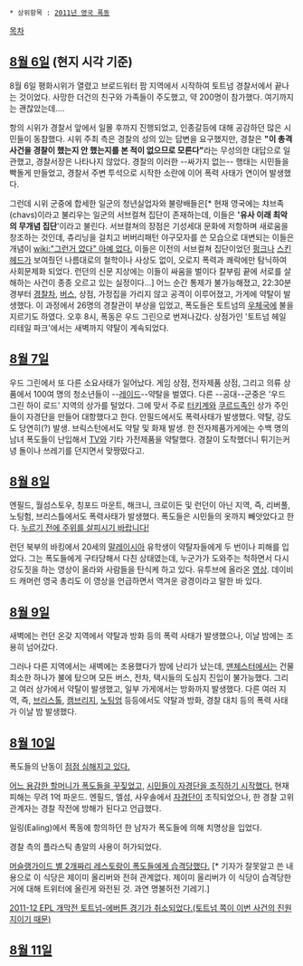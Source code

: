  * 상위항목 : [[2011년 영국 폭동]]

[[목차]]

== [[8월 6일]] (현지 시각 기준) ==
8월 6일 평화시위가 열렸고 브로드워터 팜 지역에서 시작하여 토트넘 경찰서에서 끝나는 것이었다. 사망한 더건의 친구와 가족들이 주도했고, 약 200명이 참가했다. 여기까지는 괜찮았는데....

항의 시위가 경찰서 앞에서 일몰 후까지 진행되었고, 인종갈등에 대해 공감하던 많은 시민들이 동참했다. 시위 주최 측은 경찰의 성의 있는 답변을 요구했지만, 경찰은 '''"이 총격사건을 경찰이 했는지 안 했는지를 본 적이 없으므로 모른다"'''라는 무성의한 대답으로 일관했고, 경찰서장은 나타나지 않았다. 경찰의 이러한 --싸가지 없는-- 행태는 시민들을 빡돌게 만들었고, 경찰서 주변 투석으로 시작한 소란에 이어 폭력 사태가 연이어 발생했다.

그런데 시위 군중에 합세한 일군의 청년실업자와 불량배들은[* 현재 영국에는 챠브족(chavs)이라고 불리우는 일군의 서브컬쳐 집단이 존재하는데, 이들은 ''''유사 이래 최악의 무개념 집단''''이라고 불린다. 서브컬쳐의 장점은 기성세대 문화에 저항하며 새로움을 창조하는 것인데, 츄리닝을 걸치고 버버리패턴 야구모자를 쓴 모습으로 대변되는 이들은 개념이 [[wiki:"그런거 없다" 아예 없다.]] 이들은 이전의 서브컬쳐 집단이었던 [[펑크]]나 [[스킨헤드]]가 보여줬던 나름대로의 철학이나 사상도 없이, 오로지 폭력과 쾌락에만 탐닉하여 사회문제화 되었다. 런던의 신문 지상에는 이들이 싸움을 벌이다 칼부림 끝에 서로를 살해하는 사건이 종종 오르고 있는 실정이다...] 어느 순간 통제가 불가능해졌고, 22:30분경부터 [[경찰차]], [[버스]], 상점, 가정집을 가리지 않고 공격이 이루어졌고, 가게에 약탈이 발생했다. 이 과정에서 26명의 경찰관이 부상을 입었고, 폭도들은 토트넘의 [[우체국]]에 불을 지르기도 하였다. 오후 8시, 폭동은 우드 그린으로 번져나갔다. 상점가인 '토트넘 헤일 리테일 파크'에서는 새벽까지 약탈이 계속되었다.

== [[8월 7일]] ==
우드 그린에서 또 다른 소요사태가 일어났다. 게임 상점, 전자제품 상점, 그리고 의류 상품에서 100여 명의 청소년들이 --[[레이드]]--약탈을 벌였다. 다른 --공대--군중은 '우드 그린 하이 로드' 지역의 상가를 털었다.
그에 맞서 주로 [[터키]]계와 [[쿠르드족]]인 상가 주인들이 자경단을 만들어 대항했다고 한다.
안필드에서도 폭력사태가 발생했다. 약탈, 강도도 당연히(?) 발생.
브릭스턴에서도 약탈 및 화재 발생. 한 전자제품가게에는 수백 명의 남녀 폭도들이 난입해서 [[TV]]와 기타 가전제품을 약탈했다. 경찰이 도착했더니 튀기는커녕 돌이나 쓰레기를 던지면서 맞짱떴다고.

== [[8월 8일]] ==
엔필드, 월섬스토우, 칭포드 마운트, 해크니, 크로이든 및 런던이 아닌 지역, 즉, 리버풀, 노팅험, 브리스틀에서도 폭력사태가 발생했다. 폭도들은 시민들의 옷까지 빼앗았다고 한다. [http://kr.news.yahoo.com/service/news/shellview.htm?linkid=57&articleid=20110809171047561l3&newssetid=57 누르기 전에 주위를 살피시기 바랍니다!] 

런던 북부의 바킹에서 20세의 [[말레이시아]] 유학생이 약탈자들에게 두 번이나 피해를 입었다. 그는 폭도들에게 구타당해서 다친 상태였는데, 누군가가 도와주는 척하면서 다시 강도짓을 하는 영상이 올라와 사람들을 탄식케 하고 있다. 유투브에 올라온 [http://www.youtube.com/watch?v=DNh-fTv1Gm8 영상]. 데이비드 캐머런 영국 총리도 이 영상을 언급하면서 역겨운 광경이라고 말한 바 있다.

== [[8월 9일]] ==
새벽에는 런던 온갖 지역에서 약탈과 방화 등의 폭력 사태가 발생했으나, 이날 밤에는 조용히 넘어갔다.

그러나 다른 지역에서는 새벽에는 조용했다가 밤에 난리가 났는데, [[맨체스터]]에서는 건물 최소한 하나가 불에 탔으며 모든 버스, 전차, 택시들의 도심지 진입이 불가능했다. 그리고 여러 상가에서 약탈이 발생했고, 일부 가게에서는 방화까지 발생했다. 다른 여러 지역, 즉, [[브리스톨]], [[캠브리지]], [[노팅엄]] 등등에서도 약탈과 방화, 경찰 대치 등의 폭력 사태가 이날 밤 발생했다.

== [[8월 10일]] ==
폭도들의 난동이 [http://kr.news.yahoo.com/service/news/shellview.htm?linkid=484&articleid=2011081011281026698&newssetid=1270 점점 심해지고 있다.] 

[http://kr.news.yahoo.com/service/news/shellview.htm?linkid=484&articleid=2011081013444040598&newssetid=1270 어느 용감한 할머니가 폭도들을 꾸짖었고,] [http://kr.news.yahoo.com/service/news/shellview.htm?linkid=484&articleid=2011081020365182823&newssetid=1270 시민들이 자경단을 조직하기 시작했다.] 현재 피해는 무려 1억 파운드. 엔필드, 엘섬, 사우솔에서 [[자경단]]이 조직되었으나, 한 경찰 고위 관계자는 경찰 작전에 방해가 된다고 언급했다.

일링(Ealing)에서 폭동에 항의하던 한 남자가 폭도들에 의해 치명상을 입었다.

경찰 측의 플라스틱 총알의 사용이 허가되었다.

[http://media.joinsmsn.com/article/037/5945037.html?ctg=  머슬랭가이드 별 2개짜리 레스토랑이 폭도들에게 습격당했다.] [* 기자가 잘못알고 쓴 내용으로 이 식당은 제이미 올리버와 전혀 관계없다. 제이미 올리버가 이 식당이 습격당한 거에 대해 트위터에 올린게 와전된 것. 과연 명불허전 기레기.]

[http://news.naver.com/sports/index.nhn?category=worldfootball&ctg=news&mod=read&office_id=216&article_id=0000049082 2011-12 EPL 개막전 토트넘-에버튼 경기가 취소되었다.(토트넘 쪽이 이번 사건의 진원지이기 때문)]

== [[8월 11일]] ==

